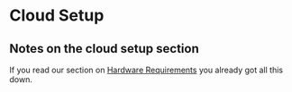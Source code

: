 # Cloud Setup
Notes on the cloud setup section
---
If you read our section on [Hardware Requirements](./index.mdx) you already got all this down.